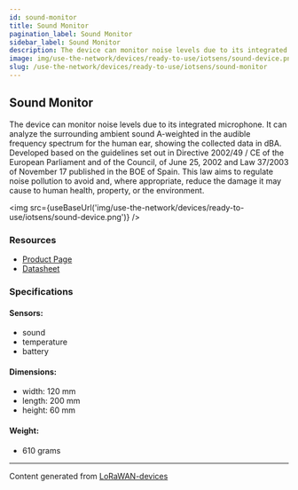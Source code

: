 ```yaml
---
id: sound-monitor
title: Sound Monitor
pagination_label: Sound Monitor
sidebar_label: Sound Monitor
description: The device can monitor noise levels due to its integrated microphone.
image: img/use-the-network/devices/ready-to-use/iotsens/sound-device.png
slug: /use-the-network/devices/ready-to-use/iotsens/sound-monitor
---
```



## Sound Monitor

The device can monitor noise levels due to its integrated microphone.
It can analyze the surrounding ambient sound A-weighted in the audible frequency spectrum for the human ear, showing the collected data in dBA.
Developed based on the guidelines set out in Directive 2002/49 / CE of the European Parliament and of the Council, of June 25, 2002 and Law 37/2003 of November 17 published in the BOE of Spain.
This law aims to regulate noise pollution to avoid and, where appropriate, reduce the damage it may cause to human health, property, or the environment.

<img src={useBaseUrl('img/use-the-network/devices/ready-to-use/iotsens/sound-device.png')} />

### Resources

- [Product Page](https://www.iotsens.com/en/product/sound-monitor/)
- [Datasheet](https://www.iotsens.com/wp-content/datasheets/Monitor_Sonido_IOTSENS_EN.pdf)

### Specifications

#### Sensors:

- sound
- temperature
- battery

#### Dimensions:

- width: 120 mm
- length: 200 mm
- height: 60 mm

#### Weight:

- 610 grams

---

Content generated from [LoRaWAN-devices](https://github.com/TheThingsNetwork/lorawan-devices)
